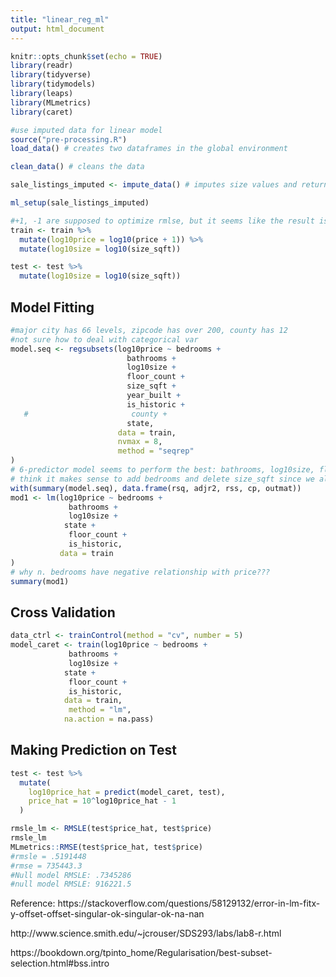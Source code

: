 ```yaml
---
title: "linear_reg_ml"
output: html_document
---
```


```r
knitr::opts_chunk$set(echo = TRUE)
library(readr)
library(tidyverse)
library(tidymodels)
library(leaps)
library(MLmetrics)
library(caret)
```


```r
#use imputed data for linear model 
source("pre-processing.R")
load_data() # creates two dataframes in the global environment

clean_data() # cleans the data

sale_listings_imputed <- impute_data() # imputes size values and returns a new dataframe

ml_setup(sale_listings_imputed) 

#+1, -1 are supposed to optimize rmlse, but it seems like the result is the same at this point 
train <- train %>%
  mutate(log10price = log10(price + 1)) %>%
  mutate(log10size = log10(size_sqft))

test <- test %>%
  mutate(log10size = log10(size_sqft))
```

## Model Fitting
```r
#major city has 66 levels, zipcode has over 200, county has 12
#not sure how to deal with categorical var 
model.seq <- regsubsets(log10price ~ bedrooms +
                          bathrooms + 
                          log10size +
                          floor_count +
                          size_sqft + 
                          year_built +
                          is_historic +
   #                       county + 
                          state,
                        data = train,
                        nvmax = 8,
                        method = "seqrep"
)
# 6-predictor model seems to perform the best: bathrooms, log10size, floor_count, size_sqft, is_historic, state
# think it makes sense to add bedrooms and delete size_sqft since we already have log10size
with(summary(model.seq), data.frame(rsq, adjr2, rss, cp, outmat))
mod1 <- lm(log10price ~ bedrooms + 
             bathrooms +
             log10size +
            state + 
             floor_count +
             is_historic,
           data = train
)
# why n. bedrooms have negative relationship with price??? 
summary(mod1)
```

## Cross Validation 

```r
data_ctrl <- trainControl(method = "cv", number = 5)
model_caret <- train(log10price ~ bedrooms + 
             bathrooms +
             log10size +
            state + 
             floor_count +
             is_historic, 
            data = train, 
             method = "lm",                      
            na.action = na.pass)
```


## Making Prediction on Test
```r
test <- test %>%
  mutate(
    log10price_hat = predict(model_caret, test),
    price_hat = 10^log10price_hat - 1
  )

rmsle_lm <- RMSLE(test$price_hat, test$price)
rmsle_lm
MLmetrics::RMSE(test$price_hat, test$price)
#rmsle = .5191448
#rmse = 735443.3
#Null model RMSLE: .7345286
#null model RMSLE: 916221.5
```

Reference: 
https://stackoverflow.com/questions/58129132/error-in-lm-fitx-y-offset-offset-singular-ok-singular-ok-na-nan

http://www.science.smith.edu/~jcrouser/SDS293/labs/lab8-r.html

https://bookdown.org/tpinto_home/Regularisation/best-subset-selection.html#bss.intro
